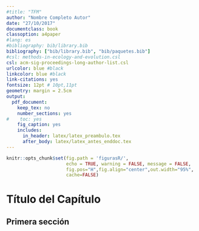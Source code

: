 ```yaml
---
#title: "TFM"
author: "Nombre Completo Autor"
date: "27/10/2017"
documentclass: book
classoption: a4paper
#lang: es
#bibliography: bib/library.bib
bibliography: ["bib/library.bib", "bib/paquetes.bib"]
#csl: methods-in-ecology-and-evolution.csl
csl: acm-sig-proceedings-long-author-list.csl
urlcolor: blue #black
linkcolor: blue #black
link-citations: yes
fontsize: 12pt # 10pt,11pt
geometry: margin = 2.5cm
output: 
  pdf_document: 
    keep_tex: no
    number_sections: yes
#    toc: yes
    fig_caption: yes
    includes:
      in_header: latex/latex_preambulo.tex
      after_body: latex/latex_antes_enddoc.tex
---
```




```r
knitr::opts_chunk$set(fig.path = 'figurasR/',
                      echo = TRUE, warning = FALSE, message = FALSE,
                      fig.pos="H",fig.align="center",out.width="95%",
                      cache=FALSE)

```


<!-- \setcounter{chapter}{2} -->
<!-- \setcounter{chapter}{2} escribir 2 para capítulo 3  -->
<!-- \pagenumbering{arabic} -->

\fancyhead[LE,RO]{\scriptsize\rightmark}
\fancyfoot[LO,RE]{\scriptsize\slshape \leftmark}
\fancyfoot[C]{}
\fancyfoot[LE,RO]{\footnotesize\thepage}
\renewcommand{\headrulewidth}{0.4pt}
\renewcommand{\footrulewidth}{0.4pt}


# Título del Capítulo

## Primera sección
